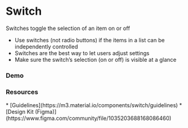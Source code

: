 

# Switch

<Unstyled>
  Switches toggle the selection of an item on or off

  * Use switches (not radio buttons) if the items in a list can be independently controlled
  * Switches are the best way to let users adjust settings
  * Make sure the switch’s selection (on or off) is visible at a glance
</Unstyled>

### Demo

<Unstyled>
  <div className="m3-panel m3-panel_elevated-1 my-4" style={{maxWidth: '360px'}}>
    <SwitchExample label="Wi-Fi" className="mb-4" />
    <SwitchExample label="Bluetooth" />
  </div>
</Unstyled>

### Resources

<Unstyled>
  * [Guidelines](https://m3.material.io/components/switch/guidelines)
  * [Design Kit (Figma)](https://www.figma.com/community/file/1035203688168086460)
</Unstyled>